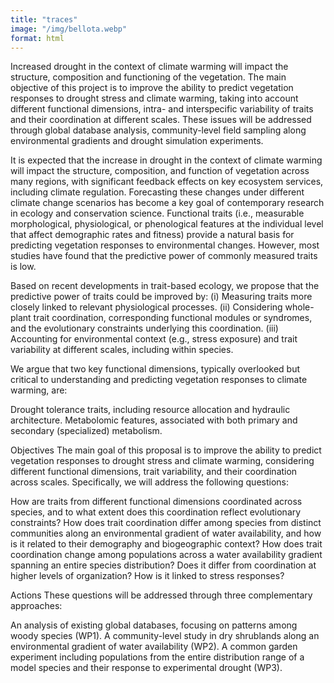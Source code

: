 ```yaml
---
title: "traces"
image: "/img/bellota.webp"
format: html
---
```


Increased drought in the context of climate warming will impact the structure, composition and functioning of the vegetation. The main objective of this project is to improve the ability to predict vegetation responses to drought stress and climate warming, taking into account different functional dimensions, intra- and interspecific variability of traits and their coordination at different scales. These issues will be addressed through global database analysis, community-level field sampling along environmental gradients and drought simulation experiments.

 

It is expected that the increase in drought in the context of climate warming will impact the structure, composition, and function of vegetation across many regions, with significant feedback effects on key ecosystem services, including climate regulation. Forecasting these changes under different climate change scenarios has become a key goal of contemporary research in ecology and conservation science. Functional traits (i.e., measurable morphological, physiological, or phenological features at the individual level that affect demographic rates and fitness) provide a natural basis for predicting vegetation responses to environmental changes. However, most studies have found that the predictive power of commonly measured traits is low.

Based on recent developments in trait-based ecology, we propose that the predictive power of traits could be improved by:
(i) Measuring traits more closely linked to relevant physiological processes.
(ii) Considering whole-plant trait coordination, corresponding functional modules or syndromes, and the evolutionary constraints underlying this coordination.
(iii) Accounting for environmental context (e.g., stress exposure) and trait variability at different scales, including within species.

We argue that two key functional dimensions, typically overlooked but critical to understanding and predicting vegetation responses to climate warming, are:

Drought tolerance traits, including resource allocation and hydraulic architecture.
Metabolomic features, associated with both primary and secondary (specialized) metabolism.
 

Objectives
The main goal of this proposal is to improve the ability to predict vegetation responses to drought stress and climate warming, considering different functional dimensions, trait variability, and their coordination across scales. Specifically, we will address the following questions:

How are traits from different functional dimensions coordinated across species, and to what extent does this coordination reflect evolutionary constraints?
How does trait coordination differ among species from distinct communities along an environmental gradient of water availability, and how is it related to their demography and biogeographic context?
How does trait coordination change among populations across a water availability gradient spanning an entire species distribution? Does it differ from coordination at higher levels of organization? How is it linked to stress responses?
 

Actions
These questions will be addressed through three complementary approaches:

An analysis of existing global databases, focusing on patterns among woody species (WP1).
A community-level study in dry shrublands along an environmental gradient of water availability (WP2).
A common garden experiment including populations from the entire distribution range of a model species and their response to experimental drought (WP3).

